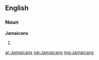 ==English==

===Noun===
'''Jamaicans'''

# {{plural of|[[Jamaican]]}}

[[ar:Jamaicans]]
[[sw:Jamaicans]]
[[mg:Jamaicans]]